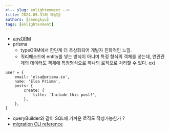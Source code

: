 ```yaml
---
<!-- slug: enlightenment -->
title: 2024.05.31의 깨달음
authors: [seongkyu]
tags: [enlightenment]
---
```


- [anyORM](https://velog.io/@kisuk623/%EC%99%9C-Prisma%EB%A5%BC-%EC%8D%A8%EC%95%BC%ED%95%A0%EA%B9%8C-anyORM)
- prisma
  - typeORM에서 한단계 더 추상화되어 개발자 친화적인 느낌.
  - 쿼리메소드에 entity를 넣는 방식이 아니며 특정 형식의 객체를 넣는데, 연관관계의 데이터도 객체에 특정형식으로 하나의 로직으로 처리할 수 있다.
    ex)

```
user = {
	email: 'elsa@prisma.io',
	name: 'Elsa Prisma',
	posts: {
		create: {
			title: 'Include this post!',
		},
	},
}

```

- queryBuilder와 같이 SQL에 가까운 로직도 작성가능한가 ?
- [migration CLI reference](https://www.prisma.io/docs/orm/reference/prisma-cli-reference)
